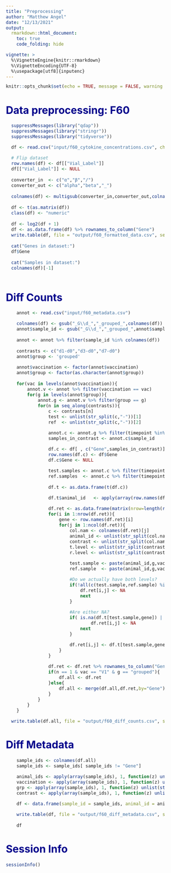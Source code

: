 ```yaml
---
title: "Preprocessing"
author: "Matthew Angel"
date: "12/13/2021"
output:
  rmarkdown::html_document:
    toc: true
    code_folding: hide

vignette: >
  %\VignetteEngine{knitr::rmarkdown}
  %\VignetteEncoding{UTF-8}
  %\usepackage[utf8]{inputenc}
---
```

<style type="text/css">

body{ /* Normal  */
      font-size: 12px;
  }
td {  /* Table  */
  font-size: 8px;
}
h1.title {
  font-size: 38px;
  color: DarkRed;
}
h1 { /* Header 1 */
  font-size: 28px;
  color: DarkBlue;
}
h2 { /* Header 2 */
    font-size: 22px;
  color: DarkBlue;
}
h3 { /* Header 3 */
  font-size: 18px;
  font-family: "Times New Roman", Times, serif;
  color: DarkBlue;
}
code.r{ /* Code block */
    font-size: 12px;
}
pre { /* Code block - determines code spacing between lines */
    font-size: 14px;
}
</style>

```r
knitr::opts_chunk$set(echo = TRUE, message = FALSE, warning = FALSE)
```

# Data preprocessing: F60

```r

  suppressMessages(library("qdap"))
  suppressMessages(library("stringr"))
  suppressMessages(library("tidyverse"))

  df <- read.csv("input/f60_cytokine_concentrations.csv", check.names = FALSE)

  # Flip dataset
  row.names(df) <- df[["Vial_Label"]]
  df[["Vial_Label"]] <- NULL
  
  converter_in  <- c("α","β","/")
  converter_out <- c("alpha","beta","_")
  
  colnames(df) <- multigsub(converter_in,converter_out,colnames(df))
  
  df <- t(as.matrix(df))
  class(df) <- "numeric"
  
  df <- log2(df + 1)
  df <- as.data.frame(df) %>% rownames_to_column("Gene")
  write.table(df, file = "output/f60_formatted_data.csv", sep = ",", row.names = FALSE, quote = FALSE)
  
  cat("Genes in dataset:")
  df$Gene
  
  cat("Samples in dataset:")
  colnames(df)[-1]
  
```

# Diff Counts

```r

    annot <- read.csv("input/f60_metadata.csv")

    colnames(df) <- gsub("_G\\d_","_grouped_",colnames(df))
    annot$sample_id <- gsub("_G\\d_","_grouped_",annot$sample_id)
    
    annot <- annot %>% filter(sample_id %in% colnames(df))
    
    contrasts <- c("d1-d0","d3-d0","d7-d0")
    annot$group <- 'grouped'

    annot$vaccination <- factor(annot$vaccination)
    annot$group <- factor(as.character(annot$group))
    
    for(vac in levels(annot$vaccination)){
        annot.v <- annot %>% filter(vaccination == vac)
        for(g in levels(annot$group)){
            annot.g <- annot.v %>% filter(group == g)
            for(n in seq_along(contrasts)){
                c <- contrasts[n]
                test <- unlist(str_split(c,"-"))[1]
                ref  <- unlist(str_split(c,"-"))[2]

                annot.c <- annot.g %>% filter(timepoint %in% c(test,ref))
                samples_in_contrast <- annot.c$sample_id

                df.c <- df[ , c("Gene",samples_in_contrast)]
                row.names(df.c) <- df$Gene
                df.c$Gene <- NULL

                test.samples <- annot.c %>% filter(timepoint %in% test) %>% pull(sample_id)
                ref.samples  <- annot.c %>% filter(timepoint %in% ref)  %>% pull(sample_id)
 
                df.t <- as.data.frame(t(df.c))

                df.t$animal_id   <- apply(array(row.names(df.t)), 1, function(z) unlist(str_split(z,"_"))[1])

                df.ret <- as.data.frame(matrix(nrow=length(row.names(df.c)),ncol=length(unique(df.t$animal_id)),dimnames=list(row.names(df.c),paste0(unique(df.t$animal_id),"_",vac,"_",g,"_",test,"-",ref))))
                for(i in 1:nrow(df.ret)){
                    gene <- row.names(df.ret)[i]
                    for(j in 1:ncol(df.ret)){
                        col.nam <- colnames(df.ret)[j]
                        animal_id <- unlist(str_split(col.nam,"_"))[1]
                        contrast <- unlist(str_split(col.nam,"_"))[4]
                        t.level <- unlist(str_split(contrast,"-"))[1]
                        r.level <- unlist(str_split(contrast,"-"))[2]

                        test.sample <- paste(animal_id,g,vac,t.level,sep="_")
                        ref.sample  <- paste(animal_id,g,vac,r.level,sep="_")

                        #Do we actually have both levels?
                        if(!all(c(test.sample,ref.sample) %in% row.names(df.t))){
                            df.ret[i,j] <- NA
                            next
                        }

                        #Are either NA?
                        if( is.na(df.t[test.sample,gene]) | is.na(df.t[ref.sample,gene]) ){
                                df.ret[i,j] <- NA
                            next                
                        }

                        df.ret[i,j] <- df.t[test.sample,gene] - df.t[ref.sample,gene]
                    }
                }

                df.ret <- df.ret %>% rownames_to_column("Gene")
                if(n == 1 & vac == "V1" & g == "grouped"){
                    df.all <- df.ret
                }else{
                    df.all <- merge(df.all,df.ret,by="Gene")
                }
            }
        }
    }

  write.table(df.all, file = "output/f60_diff_counts.csv", sep = ",", row.names = FALSE, quote = FALSE)
```

# Diff Metadata

```r


    sample_ids <- colnames(df.all)
    sample_ids <- sample_ids[ sample_ids != "Gene"]

    animal_ids <- apply(array(sample_ids), 1, function(z) unlist(str_split(z, "_"))[1])
    vaccination <- apply(array(sample_ids), 1, function(z) unlist(str_split(z, "_"))[2])
    grp <- apply(array(sample_ids), 1, function(z) unlist(str_split(z, "_"))[3])
    contrast <- apply(array(sample_ids), 1, function(z) unlist(str_split(z, "_"))[4])

    df <- data.frame(sample_id = sample_ids, animal_id = animal_ids, group = grp, vaccination = vaccination, contrast = contrast)

    write.table(df, file = "output/f60_diff_metadata.csv", sep = ",", row.names = FALSE, quote = FALSE)
    
    df
```

# Session Info

```r

sessionInfo()

```
